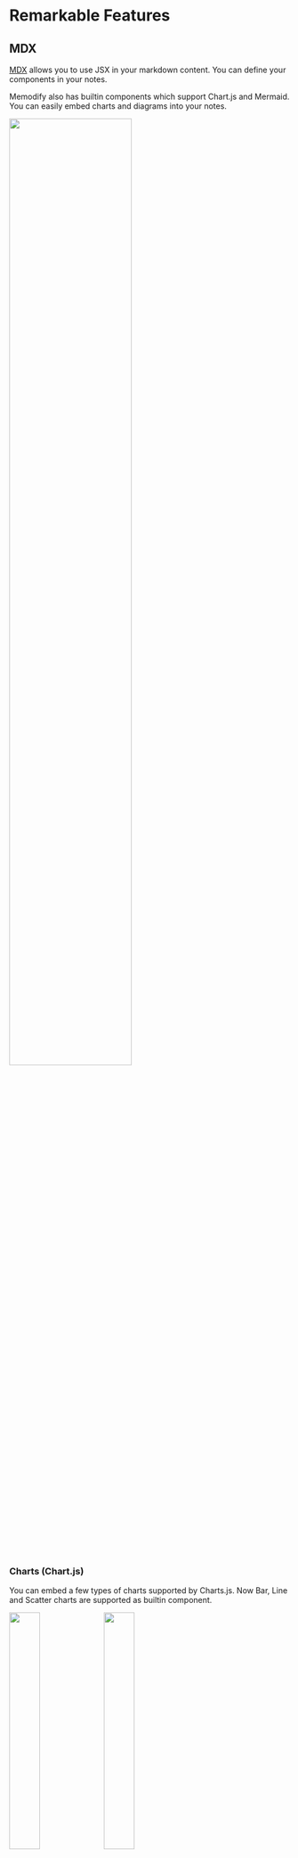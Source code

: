
# Remarkable Features

## MDX

[MDX](https://mdxjs.com/) allows you to use JSX in your markdown content.
You can define your components in your notes.

Memodify also has builtin components which support Chart.js and Mermaid.
You can easily embed charts and diagrams into your notes.

<img width="66%" src="/mdx.png" />

### Charts (Chart.js)

You can embed a few types of charts supported by Charts.js.
Now Bar, Line and Scatter charts are supported as builtin component.

<div style={{ display: "flex" }}>
  <img width="33%" src="/bar-chart.png" />
  <img width="33%" src="/line-chart.png" />
</div>

<details>
  <summary>Bar chart sample</summary>
```jsx
export const width = 256*1.414;
export const height = 256;
export const style = { backgroundColor: "white", padding: "0 4px" }
export const options = {
  responsive: false,
  maintainAspectRatio: false,
  plugins: {
    legend: { position: "bottom" },
    title: { display: true, text: "Chart.js chart" },
  },
}
export const labels = ["January", "February", "March", "April", "May", "June", "July"];
export const barData = {
  labels,
  datasets: [
    {
      label: "Dataset 1",
      data: labels.map(() => Math.random() * 100),
      backgroundColor: "rgba(255, 99, 132, 0.5)",
    },
    {
      label: "Dataset 2",
      data: labels.map(() => Math.random() * 100),
      backgroundColor: "rgba(53, 162, 235, 0.5)",
    },
  ],
};
<chartjs.Bar style={style} width={width} height={height} options={options} data={barData} />
```
</details>

### Diagrams (Mermaid)

TBD

### Caution

<Chip style={{ backgroundColor: "tomato" }}>Caution</Chip>
When using MDX feature in Memodify, it is important to only use content from trusted
sources. MDX can potentially execute malicious code, known as self-XSS, which can
compromise your device's security. I recommend only using MDX with content that you
have personally created or obtained from a trusted source. Use this feature at your
own risk, and always be vigilant when inputting or importing content into the MDX
editor.

## Math expressions (KaTeX)

TBD

## Syntax Highlighting

Syntax highlighting is supported with [Prism](https://prismjs.com/).
Lots of languages are recognized. Here is [the supported languages](https://prismjs.com/index.html#supported-languages).

````markdown
```javascript
function main() {
  console.log("hello, world.");
}
```
````
````markdown
```yaml
name: Run a workflow
on:
  push:
    branches:
      - master
      - release/[0-9]+\.[0-9]+
env:
  SLACK_CHANNEL: general
```
````

## Palette Interface

### Command palette

You can use command palette with `command + shift + p`.

<img width="66%" src="/focus-command-palette.png" />

### Note palette

You can focus on a note with note palette. It's activated with `command + p`.

<img width="66%" src="/note-palette.png" />

## Per-note encryption

It's supported to encrypt the focused note body.

`crypto:encrypt note body` opens a dialog and you can enter a passphrase.
It converts the body to a JSON object like this.

```javascript
{
  "ciphertext": "dtsLElgKr9p4r5L8xZoiOw==",
  "iv": "5aL3VtMJsSRjrYaJ",
  "salt": "jOV7M/sQcJaxIB3xj+uaYw=="
}
```

`crypto:decrypt note body` decrypt it.

<Chip>Note</Chip> Currenly the preview shows an error like this
because `{...}` is recognized as an MDX expression. I'm going to suppress this in the future.

> 2:15 Could not parse expression with acorn: Unexpected content after expression

## Pomodoro dialog
TBD
